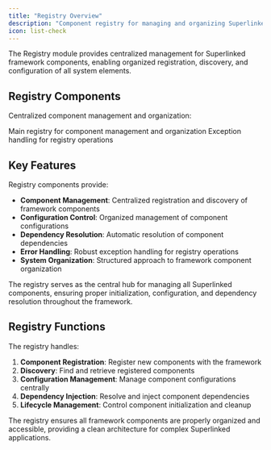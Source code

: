 ```yaml
---
title: "Registry Overview"
description: "Component registry for managing and organizing Superlinked framework components and configurations"
icon: list-check
---
```


The Registry module provides centralized management for Superlinked framework components, enabling organized registration, discovery, and configuration of all system elements.

## Registry Components

Centralized component management and organization:

<CardGroup cols={2}>
  <Card 
    title="Superlinked Registry" 
    icon="list-check" 
    href="/reference/dsl/registry/superlinked_registry"
  >
    Main registry for component management and organization
  </Card>
  <Card 
    title="Registry Exception" 
    icon="triangle-exclamation" 
    href="/reference/dsl/registry/exception"
  >
    Exception handling for registry operations
  </Card>
</CardGroup>

## Key Features

Registry components provide:

- **Component Management**: Centralized registration and discovery of framework components
- **Configuration Control**: Organized management of component configurations
- **Dependency Resolution**: Automatic resolution of component dependencies
- **Error Handling**: Robust exception handling for registry operations
- **System Organization**: Structured approach to framework component organization

<Info>
The registry serves as the central hub for managing all Superlinked components, ensuring proper initialization, configuration, and dependency resolution throughout the framework.
</Info>

## Registry Functions

The registry handles:

1. **Component Registration**: Register new components with the framework
2. **Discovery**: Find and retrieve registered components
3. **Configuration Management**: Manage component configurations centrally
4. **Dependency Injection**: Resolve and inject component dependencies
5. **Lifecycle Management**: Control component initialization and cleanup

<Tip>
The registry ensures all framework components are properly organized and accessible, providing a clean architecture for complex Superlinked applications.
</Tip> 